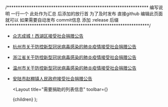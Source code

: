 /****************************************************************
    编写说明 一行一个 此处作为汇总  后添加的放行首
    为了及时发布 直接github 编辑此页面就可以
    如果需要自动发布  commit信息 添加  :release  后缀
*****************************************************************/

- [众志成城！西湖区接受社会捐赠公告](https://mp.weixin.qq.com/s/x_H1EzmjdourXghTIIj6KA)
- [杭州市关于防控新型冠状病毒感染的肺炎疫情接受社会捐赠公告](https://mp.weixin.qq.com/s/nnQsfEBfMIZV6G2clzv3rQ)
- [浙江省关于防控新型冠状病毒感染的肺炎疫情接受社会捐赠公告](https://mp.weixin.qq.com/s/_uub2ayjymXG_sbHFe12jw)
- [温州市关于防控新型冠状病毒感染的肺炎疫情接受社会捐赠公告](https://mp.weixin.qq.com/s/ER7YjTf2o48K3H3J4704UA)
- [安陆市赵棚镇人民政府接受社会捐赠公告](https://mp.weixin.qq.com/s/CVc-TLMXXqeDVOtSB7grSg)

  <Layout
    title="需要捐助的列表信息"
    toolbar={<EditMe btn path="pages/donation.mdx" title="点击我可以编辑" />}
  >
    {children}
  </Layout>
);

